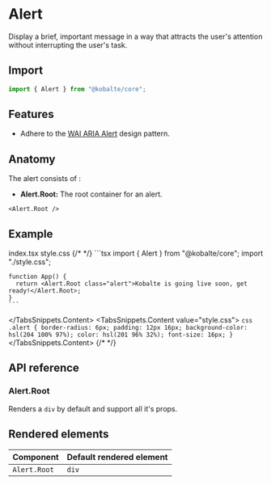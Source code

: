 
# Alert

Display a brief, important message in a way that attracts the user's attention without interrupting the user's task.

## Import

```ts
import { Alert } from "@kobalte/core";
```

## Features

- Adhere to the [WAI ARIA Alert](https://www.w3.org/WAI/ARIA/apg/patterns/alert/) design pattern.

## Anatomy

The alert consists of :

- **Alert.Root:** The root container for an alert.

```tsx
<Alert.Root />
```

## Example

<Preview>
	<BasicExample />
</Preview>

<TabsSnippets>
  <TabsSnippets.List>
    <TabsSnippets.Trigger value="index.tsx">index.tsx</TabsSnippets.Trigger>
    <TabsSnippets.Trigger value="style.css">style.css</TabsSnippets.Trigger>
  </TabsSnippets.List>
{/* <!-- prettier-ignore-start --> */}
  <TabsSnippets.Content value="index.tsx">
    ```tsx
    import { Alert } from "@kobalte/core";
    import "./style.css";

    function App() {
      return <Alert.Root class="alert">Kobalte is going live soon, get ready!</Alert.Root>;
    }
    ```

  </TabsSnippets.Content>
  <TabsSnippets.Content value="style.css">
    ```css
    .alert {
      border-radius: 6px;
      padding: 12px 16px;
      background-color: hsl(204 100% 97%);
      color: hsl(201 96% 32%);
      font-size: 16px;
    }
    ```
  </TabsSnippets.Content>
{/* <!-- prettier-ignore-end -->*/}
</TabsSnippets>

## API reference

### Alert.Root

Renders a `div` by default and support all it's props.

## Rendered elements

| Component    | Default rendered element |
| :----------- | :----------------------- |
| `Alert.Root` | `div`                    |
